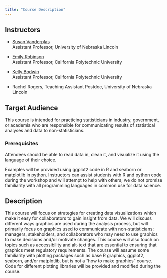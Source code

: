 ```yaml
---
title: "Course Description"
---
```


## Instructors

-   [Susan Vanderplas](mailto:susan.vanderplas@unl.edu)\
    Assistant Professor, University of Nebraska Lincoln
<!-- -   [Heike Hofmann](mailto:hofmann@iastate.edu)\ -->
<!--     Professor, Iowa State University -->
-   [Emily Robinson](mailto:erobin17@calpoly.edu)\
    Assistant Professor, California Polytechnic University
-   [Kelly Bodwin](mailto:kbodwin@calpoly.edu)\
    Assistant Professor, California Polytechnic University

-   Rachel Rogers, Teaching Assistant
    Postdoc, University of Nebraska Lincoln

## Target Audience

This course is intended for practicing statisticians in industry, government, or academia who are responsible for communicating results of statistical analyses and data to non-statisticians.

### Prerequisites

Attendees should be able to read data in, clean it, and visualize it using the language of their choice.

Examples will be provided using ggplot2 code in R and seaborn or matplotlib in python. Instructors can assist students with R and python code during the workshop and will attempt to help with others; we do not promise familiarity with all programming languages in common use for data science.

## Description

This course will focus on strategies for creating data visualizations which make it easy for collaborators to gain insight from data. We will discuss different ways graphics are used during the analysis process, but will primarily focus on graphics used to communicate with non-statisticians: managers, stakeholders, and collaborators who may need to use graphics to make decisions and/or motivate changes. 
This course will also touch on topics such as accessibility and alt-text that are essential to ensuring that graphics meet regulatory requirements. 
The course will assume some familiarity with plotting packages such as base R graphics, ggplot2, seaborn, and/or matplotlib, but is not a "how to make graphics" course. 
Code for different plotting libraries will be provided and modified during the course.
